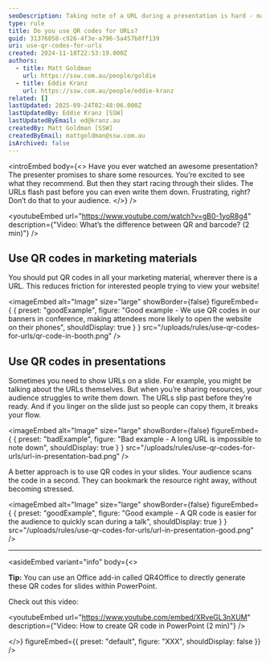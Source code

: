 ```yaml
---
seoDescription: Taking note of a URL during a presentation is hard - make it easy for your users by giving them a QR code to scan instead
type: rule
title: Do you use QR codes for URLs?
guid: 31376058-c926-4f3e-a796-5a457b8ff139
uri: use-qr-codes-for-urls
created: 2024-11-18T22:53:19.000Z
authors:
  - title: Matt Goldman
    url: https://ssw.com.au/people/goldie
  - title: Eddie Kranz
    url: https://ssw.com.au/people/eddie-kranz
related: []
lastUpdated: 2025-09-24T02:48:06.000Z
lastUpdatedBy: Eddie Kranz [SSW]
lastUpdatedByEmail: ed@kranz.au
createdBy: Matt Goldman [SSW]
createdByEmail: mattgoldman@ssw.com.au
isArchived: false
---
```


<introEmbed
  body={<>
Have you ever watched an awesome presentation? The presenter promises to share some resources. You’re excited to see what they recommend. But then they start racing through their slides. The URLs flash past before you can even write them down. Frustrating, right? Don’t do that to your audience.
  </>}
/>

<youtubeEmbed url="https://www.youtube.com/watch?v=gB0-1yoR8g4" description={"Video: What’s the difference between QR and barcode? (2 min)"} />


## Use QR codes in marketing materials

You should put QR codes in all your marketing material, wherever there is a URL.
This reduces friction for interested people trying to view your website!

<imageEmbed
  alt="Image"
  size="large"
  showBorder={false}
  figureEmbed={ {
    preset: "goodExample",
    figure: "Good example - We use QR codes in our banners in conference, making attendees more likely to open the website on their phones",
    shouldDisplay: true
  } }
  src="/uploads/rules/use-qr-codes-for-urls/qr-code-in-booth.png"
/>


## Use QR codes in presentations

Sometimes you need to show URLs on a slide. For example, you might be talking about the URLs themselves. But when you’re sharing resources, your audience struggles to write them down. The URLs slip past before they’re ready. And if you linger on the slide just so people can copy them, it breaks your flow.

<imageEmbed
  alt="Image"
  size="large"
  showBorder={false}
  figureEmbed={ {
    preset: "badExample",
    figure: "Bad example - A long URL is impossible to note down",
    shouldDisplay: true
  } }
  src="/uploads/rules/use-qr-codes-for-urls/url-in-presentation-bad.png"
/>


A better approach is to use QR codes in your slides. Your audience scans the code in a second. They can bookmark the resource right away, without becoming stressed.

<imageEmbed
  alt="Image"
  size="large"
  showBorder={false}
  figureEmbed={ {
    preset: "goodExample",
    figure: "Good example - A QR code is easier for the audience to quickly scan during a talk",
    shouldDisplay: true
  } }
  src="/uploads/rules/use-qr-codes-for-urls/url-in-presentation-good.png"
/>


---


<asideEmbed
  variant="info"
  body={<>
    
**Tip:** You can use an Office add-in called QR4Office to directly generate these QR codes for slides within PowerPoint.

Check out this video:


<youtubeEmbed url="https://www.youtube.com/embed/XRveGL3nXUM" description={"Video: How to create QR code in PowerPoint (2 min)"} />

  </>}
  figureEmbed={{
    preset: "default",
    figure: "XXX",
    shouldDisplay: false
  }}
/>
